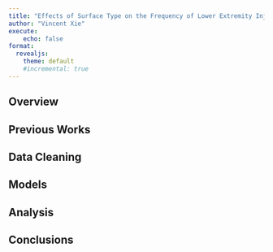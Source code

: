 ```yaml
---
title: "Effects of Surface Type on the Frequency of Lower Extremity Injuries"
author: "Vincent Xie"
execute:
    echo: false
format:
  revealjs:
    theme: default
    #incremental: true   
---
```


## Overview

## Previous Works

## Data Cleaning

## Models

## Analysis 

## Conclusions